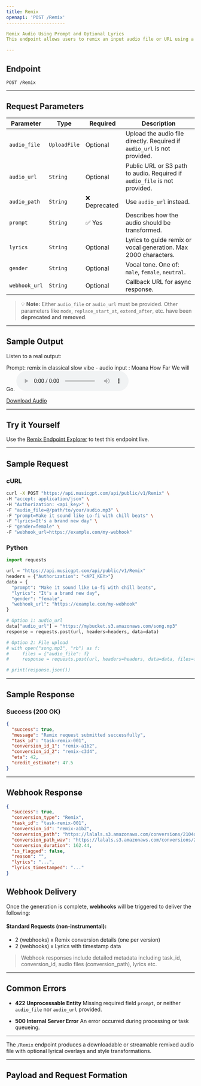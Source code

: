 ```yaml
---
title: Remix
openapi: 'POST /Remix'
----------------------

Remix Audio Using Prompt and Optional Lyrics
This endpoint allows users to remix an input audio file or URL using a descriptive prompt, optional lyrics, and a gender selection for vocal tone.

---
```


## Endpoint

```http
POST /Remix
```

---

## Request Parameters

| Parameter     | Type         | Required     | Description                                                               |
| ------------- | ------------ | ------------ | ------------------------------------------------------------------------- |
| `audio_file`  | `UploadFile` | Optional     | Upload the audio file directly. Required if `audio_url` is not provided.  |
| `audio_url`   | `String`     | Optional     | Public URL or S3 path to audio. Required if `audio_file` is not provided. |
| `audio_path`  | `String`     | ❌ Deprecated | Use `audio_url` instead.                                                  |
| `prompt`      | `String`     | ✅ Yes        | Describes how the audio should be transformed.                            |
| `lyrics`      | `String`     | Optional     | Lyrics to guide remix or vocal generation. Max 2000 characters.           |
| `gender`      | `String`     | Optional     | Vocal tone. One of: `male`, `female`, `neutral`.                          |
| `webhook_url` | `String`     | Optional     | Callback URL for async response.                                          |

> 💡 **Note:** Either `audio_file` or `audio_url` must be provided.
> Other parameters like `mode`, `replace_start_at`, `extend_after`, etc. have been **deprecated and removed**.

---

## Sample Output

Listen to a real output:

Prompt: remix in classical slow vibe - audio input : Moana How Far We will Go.
<audio controls="1" controlslist="nodownload nofullscreen noremoteplayback" src="https://lalals.s3.amazonaws.com/conversions/2104a105-2572-4412-b6fb-f67b0382582a.mp3">Your browser does not support the audio playback.</audio>

<a href="https://lalals.s3.amazonaws.com/conversions/2104a105-2572-4412-b6fb-f67b0382582a.wav" target="_blank">Download Audio</a>

---

## Try it Yourself

Use the [Remix Endpoint Explorer](/api-documentation/endpoint/remix) to test this endpoint live.

---

## Sample Request

### cURL

```bash
curl -X POST "https://api.musicgpt.com/api/public/v1/Remix" \
-H "accept: application/json" \
-H "Authorization: <api_key>" \
-F "audio_file=@/path/to/your/audio.mp3" \
-F "prompt=Make it sound like Lo-fi with chill beats" \
-F "lyrics=It's a brand new day" \
-F "gender=female" \
-F "webhook_url=https://example.com/my-webhook"
```

### Python

```python
import requests

url = "https://api.musicgpt.com/api/public/v1/Remix"
headers = {"Authorization": "<API_KEY>"}
data = {
  "prompt": "Make it sound like Lo-fi with chill beats",
  "lyrics": "It's a brand new day",
  "gender": "female",
  "webhook_url": "https://example.com/my-webhook"
}

# Option 1: audio_url
data["audio_url"] = "https://mybucket.s3.amazonaws.com/song.mp3"
response = requests.post(url, headers=headers, data=data)

# Option 2: File upload
# with open("song.mp3", "rb") as f:
#     files = {"audio_file": f}
#     response = requests.post(url, headers=headers, data=data, files=files)

# print(response.json())
```

---

## Sample Response

### Success (200 OK)

```json
{
  "success": true,
  "message": "Remix request submitted successfully",
  "task_id": "task-remix-001",
  "conversion_id_1": "remix-a1b2",
  "conversion_id_2": "remix-c3d4",
  "eta": 42,
  "credit_estimate": 47.5
}
```

---

## Webhook Response

```json
{
  "success": true,
  "conversion_type": "Remix",
  "task_id": "task-remix-001",
  "conversion_id": "remix-a1b2",
  "conversion_path": "https://lalals.s3.amazonaws.com/conversions/2104a105-2572-4412-b6fb-f67b0382582a.mp3",
  "conversion_path_wav": "https://lalals.s3.amazonaws.com/conversions/2104a105-2572-4412-b6fb-f67b0382582a.wav",
  "conversion_duration": 162.44,
  "is_flagged": false,
  "reason": "",
  "lyrics": "...",
  "lyrics_timestamped": "..."
}
```

## Webhook Delivery

Once the generation is complete, **webhooks** will be triggered to deliver the following:

#### Standard Requests (non-instrumental):
* 2 (webhooks) x Remix conversion details (one per version)
* 2 (webhooks) x Lyrics with timestamp data

> Webhook responses include detailed metadata including task_id, conversion_id, audio files (conversion_path), lyrics etc.

---

## Common Errors

* **422 Unprocessable Entity**
  Missing required field `prompt`, or neither `audio_file` nor `audio_url` provided.

* **500 Internal Server Error**
  An error occurred during processing or task queueing.

---

The `/Remix` endpoint produces a downloadable or streamable remixed audio file with optional lyrical overlays and style transformations.

---

## Payload and Request Formation